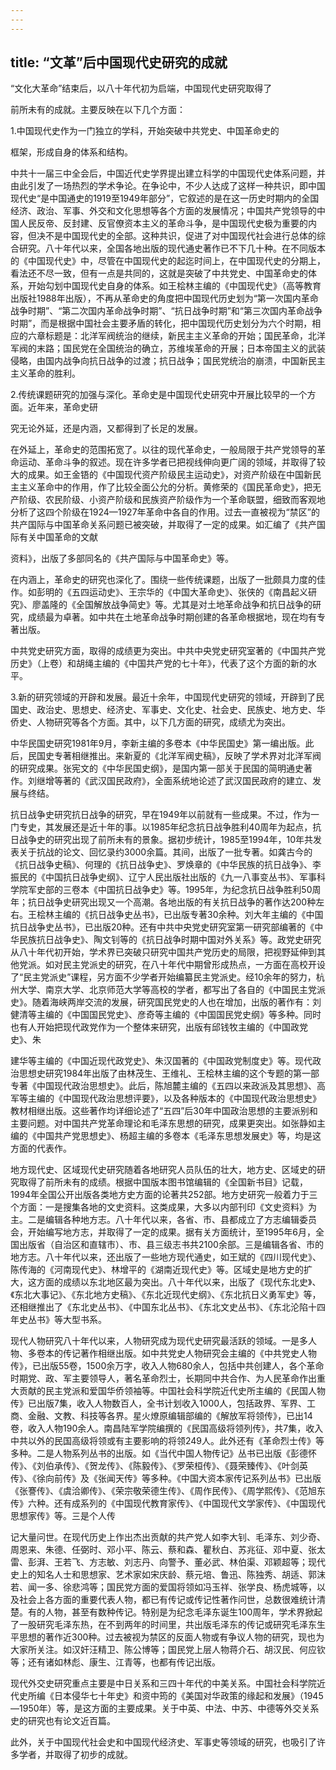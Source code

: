```yaml
---
---
---
```

title: “文革”后中国现代史研究的成就
---



“文化大革命”结束后，以八十年代初为启端，中国现代史研究取得了

前所未有的成就。主要反映在以下几个方面：

1.中国现代史作为一门独立的学科，开始突破中共党史、中国革命史的

框架，形成自身的体系和结构。

中共十一届三中全会后，中国近代史学界提出建立科学的中国现代史体系问题，并由此引发了一场热烈的学术争论。在争论中，不少人达成了这样一种共识，即中国现代史“是中国通史的1919至1949年部分”，它叙述的是在这一历史时期内的全国经济、政治、军事、外交和文化思想等各个方面的发展情况；中国共产党领导的中国人民反帝、反封建、反官僚资本主义的革命斗争，是中国现代史极为重要的内容，但决不是中国现代史的全部。这种共识，促进了对中国现代社会进行总体的综合研究。八十年代以来，全国各地出版的现代通史著作已不下几十种。在不同版本的《中国现代史》中，尽管在中国现代史的起迄时间上，在中国现代史的分期上，看法还不尽一致，但有一点是共同的，这就是突破了中共党史、中国革命史的体系，开始勾划中国现代史自身的体系。如王桧林主编的《中国现代史》（高等教育出版社1988年出版），不再从革命史的角度把中国现代历史划为“第一次国内革命战争时期”、“第二次国内革命战争时期”、“抗日战争时期”和“第三次国内革命战争时期”，而是根据中国社会主要矛盾的转化，把中国现代历史划分为六个时期，相应的六章标题是：北洋军阀统治的继续，新民主主义革命的开始；国民革命，北洋军阀的末路；国民党在全国统治的确立，苏维埃革命的开展；日本帝国主义的武装侵略，由国内战争向抗日战争的过渡；抗日战争；国民党统治的崩溃，中国新民主主义革命的胜利。

2.传统课题研究的加强与深化。革命史是中国现代史研究中开展比较早的一个方面。近年来，革命史研

究无论外延，还是内涵，又都得到了长足的发展。

在外延上，革命史的范围拓宽了。以往的现代革命史，一般局限于共产党领导的革命运动、革命斗争的叙述。现在许多学者已把视线伸向更广阔的领域，并取得了较大的成果。如王金铻的《中国现代资产阶级民主运动史》，对资产阶级在中国新民主主义革命中的作用，作了比较全面公允的分析。黄修荣的《国民革命史》，把无产阶级、农民阶级、小资产阶级和民族资产阶级作为一个革命联盟，细致而客观地分析了这四个阶级在1924—1927年革命中各自的作用。过去一直被视为“禁区”的共产国际与中国革命关系问题已被突破，并取得了一定的成果。如汇编了《共产国际有关中国革命的文献

资料》，出版了多部同名的《共产国际与中国革命史》等。

在内涵上，革命史的研究也深化了。围绕一些传统课题，出版了一批颇具力度的佳作。如彭明的《五四运动史》、王宗华的《中国大革命史》、张侠的《南昌起义研究》、廖盖隆的《全国解放战争简史》等。尤其是对土地革命战争和抗日战争的研究，成绩最为卓著。如中共在土地革命战争时期创建的各革命根据地，现在均有专著出版。

中共党史研究方面，取得的成绩更为突出。中共中央党史研究室著的《中国共产党历史》（上卷）和胡绳主编的《中国共产党的七十年》，代表了这个方面的新的水平。

3.新的研究领域的开辟和发展。最近十余年，中国现代史研究的领域，开辟到了民国史、政治史、思想史、经济史、军事史、文化史、社会史、民族史、地方史、华侨史、人物研究等各个方面。其中，以下几方面的研究，成绩尤为突出。

中华民国史研究1981年9月，李新主编的多卷本《中华民国史》第一编出版。此后，民国史专著相继推出。来新夏的《北洋军阀史稿》，反映了学术界对北洋军阀的研究成果。张宪文的《中华民国史纲》，是国内第一部关于民国的简明通史著作。刘继增等著的《武汉国民政府》，全面系统地论述了武汉国民政府的建立、发展与终结。

抗日战争史研究抗日战争的研究，早在1949年以前就有一些成果。不过，作为一门专史，其发展还是近十年的事。以1985年纪念抗日战争胜利40周年为起点，抗日战争史的研究出现了前所未有的景象。据初步统计，1985至1994年，10年共发表关于抗战的论文、回忆录约3000余篇。其间，出版了一批专著。如龚古今的《抗日战争史稿》、何理的《抗日战争史》、罗焕章的《中华民族的抗日战争》、李振民的《中国抗日战争史纲》、辽宁人民出版社出版的《九一八事变丛书》、军事科学院军史部的三卷本《中国抗日战争史》等。1995年，为纪念抗日战争胜利50周年；抗日战争史研究出现又一个高潮。各地出版的有关抗日战争的著作达200种左右。王桧林主编的《抗日战争史丛书》，已出版专著30余种。刘大年主编的《中国抗日战争史丛书》，已出版20种。还有中共中央党史研究室第一研究部编著的《中华民族抗日战争史》、陶文钊等的《抗日战争时期中国对外关系》等。政党史研究从八十年代初开始，学术界已突破只研究中国共产党历史的局限，把视野延伸到其他党派。如对民主党派史的研究，在八十年代中期曾形成热点，一方面在高校开设了“民主党派史”课程，另方面不少学者开始编纂民主党派史。经10余年的努力，杭州大学、南京大学、北京师范大学等高校的学者，都写出了各自的《中国民主党派史》。随着海峡两岸交流的发展，研究国民党史的人也在增加，出版的著作有：刘健清等主编的《中国国民党史》、彦奇等主编的《中国国民党史纲》等多种。同时也有人开始把现代政党作为一个整体来研究，出版有邱钱牧主编的《中国政党史》、朱

建华等主编的《中国近现代政党史》、朱汉国著的《中国政党制度史》等。现代政治思想史研究1984年出版了由林茂生、王维礼、王桧林主编的这个专题的第一部专著《中国现代政治思想史》。此后，陈旭麓主编的《五四以来政派及其思想》、高军等主编的《中国现代政治思想评要》，以及各种版本的《中国现代政治思想史》教材相继出版。这些著作均详细论述了“五四”后30年中国政治思想的主要派别和主要问题。对中国共产党革命理论和毛泽东思想的研究，成果更突出。如张静如主编的《中国共产党思想史》、杨超主编的多卷本《毛泽东思想发展史》等，均是这方面的代表作。

地方现代史、区域现代史研究随着各地研究人员队伍的壮大，地方史、区域史的研究取得了前所未有的成绩。根据中国版本图书馆编辑的《全国新书目》记载，1994年全国公开出版各类地方史方面的论著共252部。地方史研究一般着力于三个方面：一是搜集各地的文史资料。这类成果，大多以内部刊印《文史资料》为主。二是编辑各种地方志。八十年代以来，各省、市、县都成立了方志编辑委员会，开始编写地方志，并取得了一定的成果。据有关方面统计，至1995年6月，全国出版省（自治区和直辖市）、市、县三级志书共2100余部。三是编辑各省、市的地方志。八十年代以来，还出版了一些地方现代通史，如王斌的《四川现代史》、陈传海的《河南现代史》、林增平的《湖南近现代史》等。区域史是地方史的扩大，这方面的成绩以东北地区最为突出。八十年代以来，出版了《现代东北史》、《东北大事记》、《东北地方史稿》、《东北近现代史纲》、《东北抗日义勇军史》等，还相继推出了《东北史丛书》、《中国东北丛书》、《东北文史丛书》、《东北沦陷十四年史丛书》等大型书系。

现代人物研究八十年代以来，人物研究成为现代史研究最活跃的领域。一是多人物、多卷本的传记著作相继出版。如中共党史人物研究会主编的《中共党史人物传》，已出版55卷，1500余万字，收入人物680余人，包括中共创建人，各个革命时期党、政、军主要领导人，著名革命烈士，长期同中共合作、为人民革命作出重大贡献的民主党派和爱国华侨领袖等。中国社会科学院近代史所主编的《民国人物传》已出版7集，收入人物数百人，全书计划收入1000人，包括政界、军界、工商、金融、文教、科技等各界。星火燎原编辑部编的《解放军将领传》，已出14卷，收入人物190余人。南昌陆军学院编撰的《民国高级将领列传》，共7集，收入中共以外的民国高级将领或有主要影响的将领249人。此外还有《革命烈士传》等多种。二是人物系列丛书的出版。如《当代中国人物传记》丛书已出版《彭德怀传》、《刘伯承传》、《贺龙传》、《陈毅传》、《罗荣桓传》、《聂荣臻传》、《叶剑英传》、《徐向前传》及《张闻天传》等多种。《中国大资本家传记系列丛书》已出版《张謇传》、《虞洽卿传》、《荣宗敬荣德生传》、《周作民传》、《周学熙传》、《范旭东传》六种。还有成系列的《中国现代教育家传》、《中国现代文学家传》、《中国现代思想家传》等。三是个人传

记大量问世。在现代历史上作出杰出贡献的共产党人如李大钊、毛泽东、刘少奇、周恩来、朱德、任弼时、邓小平、陈云、蔡和森、瞿秋白、苏兆征、邓中夏、张太雷、彭湃、王若飞、方志敏、刘志丹、向警予、董必武、林伯渠、邓颖超等；现代史上的知名人士和思想家、艺术家如宋庆龄、蔡元培、鲁迅、陈独秀、胡适、郭沫若、闻一多、徐悲鸿等；国民党方面的爱国将领如冯玉祥、张学良、杨虎城等，以及社会上各方面的重要代表人物，都已有传记或传记性著作问世，总数很难统计清楚。有的人物，甚至有数种传记。特别是为纪念毛泽东诞生100周年，学术界掀起了一股研究毛泽东热，在不到两年的时间里，共出版毛泽东的传记或研究毛泽东生平思想的著作近300种。过去被视为禁区的反面人物或有争议人物的研究，现也为大家所关注。如汉奸汪精卫、陈公博等；国民党上层人物蒋介石、胡汉民、何应钦等；还有诸如林彪、康生、江青等，也都有传记出版。

现代外交史研究重点主要是中日关系和三四十年代的中美关系。中国社会科学院近代史所编《日本侵华七十年史》和资中筠的《美国对华政策的缘起和发展》（1945—1950年）等，是这方面的主要成果。关于中英、中法、中苏、中德等外交关系史的研究也有论文近百篇。

此外，关于中国现代社会史和中国现代经济史、军事史等领域的研究，也吸引了许多学者，并取得了初步的成就。